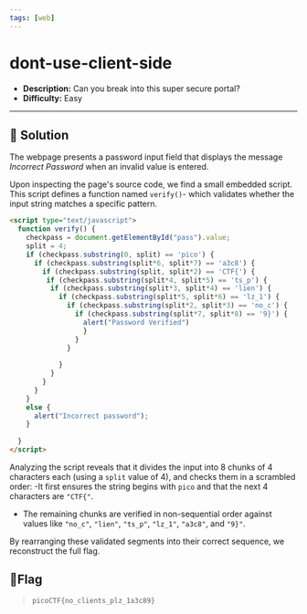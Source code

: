 ---
tags: [web]
---
# dont-use-client-side

- **Description:** Can you break into this super secure portal?
- **Difficulty:** Easy

---

## 🔎 Solution
The webpage presents a password input field that displays the message *Incorrect Password* when an invalid value is entered.  

Upon inspecting the page's source code, we find a small embedded script. 
This script defines a function named `verify()`- which validates whether the input string matches a specific pattern.
```html
<script type="text/javascript">
  function verify() {
    checkpass = document.getElementById("pass").value;
    split = 4;
    if (checkpass.substring(0, split) == 'pico') {
      if (checkpass.substring(split*6, split*7) == 'a3c8') {
        if (checkpass.substring(split, split*2) == 'CTF{') {
         if (checkpass.substring(split*4, split*5) == 'ts_p') {
          if (checkpass.substring(split*3, split*4) == 'lien') {
            if (checkpass.substring(split*5, split*6) == 'lz_1') {
              if (checkpass.substring(split*2, split*3) == 'no_c') {
                if (checkpass.substring(split*7, split*8) == '9}') {
                  alert("Password Verified")
                  }
                }
              }
      
            }
          }
        }
      }
    }
    else {
      alert("Incorrect password");
    }
    
  }
</script>
```

Analyzing the script reveals that it divides the input into 8 chunks of 4 characters each (using a `split` value of 4), and checks them in a scrambled order:
-It first ensures the string begins with `pico` and that the next 4 characters are `"CTF{"`.
- The remaining chunks are verified in non-sequential order against values like `"no_c"`, `"lien"`, `"ts_p"`, `"lz_1"`, `"a3c8"`, and `"9}"`.  

By rearranging these validated segments into their correct sequence, we reconstruct the full flag.

## 🚩Flag
> `picoCTF{no_clients_plz_1a3c89}`
